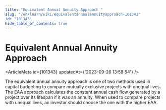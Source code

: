 ```yaml
---
title: "Equivalent Annual Annuity Approach "
slug: "/en/learn/wiki/equivalentannualannuityapproach-101343"
id: "101343"
hide_table_of_contents: true
---
```



# Equivalent Annual Annuity Approach 

<ArticleMeta id={101343} updatedAt={'2023-09-26 13:58:54'} />
<div className='border-solid border-b border-t-0 my-4 border-[var(--ifm-color-gray-300)]' />

The equivalent annual annuity approach is one of two methods used in capital budgeting to compare mutually exclusive projects with unequal lives. The EAA approach calculates the constant annual cash flow generated by a project over its lifespan if it was an annuity. When used to compare projects with unequal lives, an investor should choose the one with the higher EAA.

